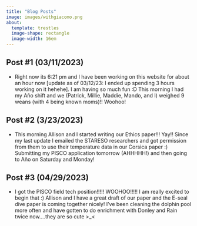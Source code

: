 ```yaml
---
title: "Blog Posts"
image: images/withgiacomo.png
about:
  template: trestles
  image-shape: rectangle
  image-width: 16em
---
```


## **Post #1 (03/11/2023)**

-   Right now its 6:21 pm and I have been working on this website for about an hour now [update as of 03/12/23: I ended up spending 3 hours working on it hehehe]. I am having so much fun :D This morning I had my Año shift and we (Patrick, Millie, Maddie, Mando, and I) weighed 9 weans (with 4 being known moms)!! Woohoo!

## **Post #2 (3/23/2023)**
-   This morning Allison and I started writing our Ethics paper!!! Yay!! Since my last update I emailed the STARESO researchers and got permission from them to use their temperature data in our Corsica paper :) Submitting my PISCO application tomorrow (AHHHHH!) and then going to Año on Saturday and Monday!

## **Post #3 (04/29/2023)**
- I got the PISCO field tech position!!!!! WOOHOO!!!!! I am really excited to begin that :) Allison and I have a great draft of our paper and the E-seal dive paper is coming together nicely! I've been cleaning the dolphin pool more often and have gotten to do enrichment with Donley and Rain twice now....they are so cute >_<